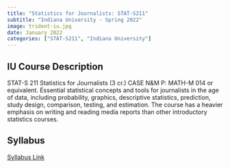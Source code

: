 ```yaml
---
title: "Statistics for Journalists: STAT-S211"
subtitle: "Indiana University - Spring 2022"
image: trident-iu.jpg
date: January 2022
categories: ["STAT-S211", "Indiana University"]
---
```


## IU Course Description

STAT-S 211 Statistics for Journalists (3 cr.) CASE N&M P: MATH-M 014 or equivalent. Essential statistical concepts and tools for journalists in the age of data, including probability, graphics, descriptive statistics, prediction, study design, comparison, testing, and estimation. The course has a heavier emphasis on writing and reading media reports than other introductory statistics courses.

## Syllabus

[Syllabus Link](syllabus-S211-sp2022.pdf)